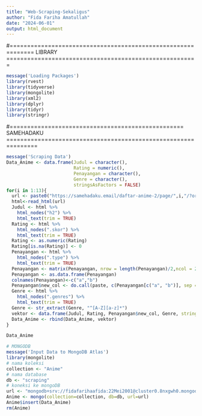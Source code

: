 ---
title: "Web-Scraping-Sekaligus"
author: "Fida Fariha Amatullah"
date: "2024-06-01"
output: html_document
---

#============================================================= LIBRARY =======================================================

```{r}
message('Loading Packages')
library(rvest)
library(tidyverse)
library(mongolite)
library(xml2)
library(dplyr)
library(tidyr)
library(stringr)
```

#================================================== SAMEHADAKU ===============================================================

```{r}
message('Scraping Data')
Data_Anime <- data.frame(Judul = character(),
                         Rating = numeric(),
                         Penayangan = character(),
                         Genre = character(),
                         stringsAsFactors = FALSE)
for(i in 1:13){
  url <- paste0("https://samehadaku.email/daftar-anime-2/page/",i,"/?order=latest&status&type")
  html<-read_html(url)
  Judul <- html %>% 
    html_nodes("h2") %>% 
    html_text(trim = TRUE)
  Rating <- html %>% 
    html_nodes(".skor") %>% 
    html_text(trim = TRUE)
  Rating <- as.numeric(Rating)
  Rating[is.na(Rating)] <- 0
  Penayangan <- html %>% 
    html_nodes(".type") %>% 
    html_text(trim = TRUE)
  Penayangan <- matrix(Penayangan, nrow = length(Penayangan)/2,ncol = 2, byrow = T)
  Penayangan <- as.data.frame(Penayangan)
  colnames(Penayangan)<-c("a","b")
  Penayangan$new_col <- do.call(paste, c(Penayangan[c("a", "b")], sep = ", "))
  Genre <- html %>% 
    html_nodes(".genres") %>% 
    html_text(trim = TRUE)
  Genre <- str_extract(Genre, "^[A-Z][a-z]*")
  vektor <- data.frame(Judul, Rating, Penayangan$new_col, Genre, stringsAsFactors = FALSE)
  Data_Anime <- rbind(Data_Anime, vektor) 
}
```

```{r}
Data_Anime
```

```{r}
# MONGODB
message('Input Data to MongoDB Atlas')
library(mongolite)
# nama koleksi
collection <- "Anime"
# nama database
db <- "scraping"
# koneksi ke mongoDB
url <- "mongodb+srv://fidafarihaafida:22Mei2001@cluster0.8nxgwh0.mongodb.net/"
Anime <- mongo(collection=collection, db=db, url=url)
Anime$insert(Data_Anime)
rm(Anime)
```
